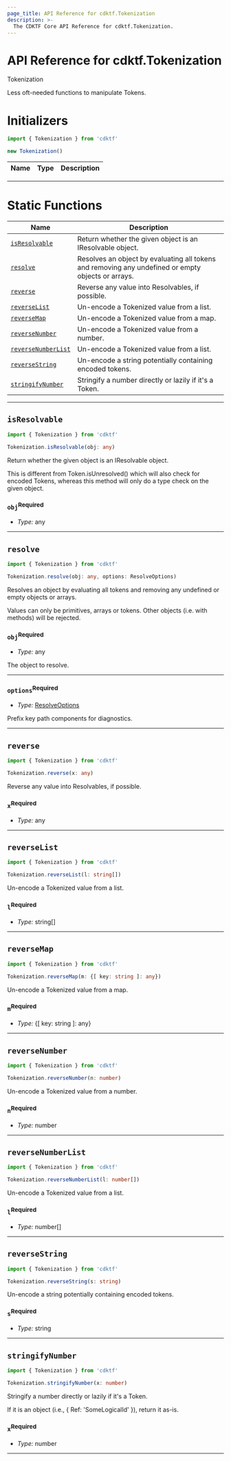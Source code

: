 ```yaml
---
page_title: API Reference for cdktf.Tokenization
description: >-
  The CDKTF Core API Reference for cdktf.Tokenization.
---
```


<!-- This file is generated through yarn generate-docs -->

# API Reference for cdktf.Tokenization

   Tokenization <a name="Tokenization" id="cdktf.Tokenization"></a>
  
  Less oft-needed functions to manipulate Tokens.
  
  # Initializers <a name="Initializers" id="cdktf.Tokenization.Initializer"></a>
  
  ```typescript
  import { Tokenization } from 'cdktf'
  
  new Tokenization()
  ```
  
  | **Name** | **Type** | **Description** |
  | --- | --- | --- |
  
  ---
  
  
  # Static Functions <a name="Static Functions" id="Static Functions"></a>
  
  | **Name** | **Description** |
  | --- | --- |
  | <code><a href="#cdktf.Tokenization.isResolvable">isResolvable</a></code> | Return whether the given object is an IResolvable object. |
  | <code><a href="#cdktf.Tokenization.resolve">resolve</a></code> | Resolves an object by evaluating all tokens and removing any undefined or empty objects or arrays. |
  | <code><a href="#cdktf.Tokenization.reverse">reverse</a></code> | Reverse any value into Resolvables, if possible. |
  | <code><a href="#cdktf.Tokenization.reverseList">reverseList</a></code> | Un-encode a Tokenized value from a list. |
  | <code><a href="#cdktf.Tokenization.reverseMap">reverseMap</a></code> | Un-encode a Tokenized value from a map. |
  | <code><a href="#cdktf.Tokenization.reverseNumber">reverseNumber</a></code> | Un-encode a Tokenized value from a number. |
  | <code><a href="#cdktf.Tokenization.reverseNumberList">reverseNumberList</a></code> | Un-encode a Tokenized value from a list. |
  | <code><a href="#cdktf.Tokenization.reverseString">reverseString</a></code> | Un-encode a string potentially containing encoded tokens. |
  | <code><a href="#cdktf.Tokenization.stringifyNumber">stringifyNumber</a></code> | Stringify a number directly or lazily if it's a Token. |
  
  ---
  
  ## `isResolvable` <a name="isResolvable" id="cdktf.Tokenization.isResolvable"></a>
  
  ```typescript
  import { Tokenization } from 'cdktf'
  
  Tokenization.isResolvable(obj: any)
  ```
  
  Return whether the given object is an IResolvable object.
  
  This is different from Token.isUnresolved() which will also check for
  encoded Tokens, whereas this method will only do a type check on the given
  object.
  
  ### `obj`<sup>Required</sup> <a name="obj" id="cdktf.Tokenization.isResolvable.parameter.obj"></a>
  
  - *Type:* any
  
  ---
  
  ## `resolve` <a name="resolve" id="cdktf.Tokenization.resolve"></a>
  
  ```typescript
  import { Tokenization } from 'cdktf'
  
  Tokenization.resolve(obj: any, options: ResolveOptions)
  ```
  
  Resolves an object by evaluating all tokens and removing any undefined or empty objects or arrays.
  
  Values can only be primitives, arrays or tokens. Other objects (i.e. with methods) will be rejected.
  
  ### `obj`<sup>Required</sup> <a name="obj" id="cdktf.Tokenization.resolve.parameter.obj"></a>
  
  - *Type:* any
  
  The object to resolve.
  
  ---
  
  ### `options`<sup>Required</sup> <a name="options" id="cdktf.Tokenization.resolve.parameter.options"></a>
  
  - *Type:* <a href="#cdktf.ResolveOptions">ResolveOptions</a>
  
  Prefix key path components for diagnostics.
  
  ---
  
  ## `reverse` <a name="reverse" id="cdktf.Tokenization.reverse"></a>
  
  ```typescript
  import { Tokenization } from 'cdktf'
  
  Tokenization.reverse(x: any)
  ```
  
  Reverse any value into Resolvables, if possible.
  
  ### `x`<sup>Required</sup> <a name="x" id="cdktf.Tokenization.reverse.parameter.x"></a>
  
  - *Type:* any
  
  ---
  
  ## `reverseList` <a name="reverseList" id="cdktf.Tokenization.reverseList"></a>
  
  ```typescript
  import { Tokenization } from 'cdktf'
  
  Tokenization.reverseList(l: string[])
  ```
  
  Un-encode a Tokenized value from a list.
  
  ### `l`<sup>Required</sup> <a name="l" id="cdktf.Tokenization.reverseList.parameter.l"></a>
  
  - *Type:* string[]
  
  ---
  
  ## `reverseMap` <a name="reverseMap" id="cdktf.Tokenization.reverseMap"></a>
  
  ```typescript
  import { Tokenization } from 'cdktf'
  
  Tokenization.reverseMap(m: {[ key: string ]: any})
  ```
  
  Un-encode a Tokenized value from a map.
  
  ### `m`<sup>Required</sup> <a name="m" id="cdktf.Tokenization.reverseMap.parameter.m"></a>
  
  - *Type:* {[ key: string ]: any}
  
  ---
  
  ## `reverseNumber` <a name="reverseNumber" id="cdktf.Tokenization.reverseNumber"></a>
  
  ```typescript
  import { Tokenization } from 'cdktf'
  
  Tokenization.reverseNumber(n: number)
  ```
  
  Un-encode a Tokenized value from a number.
  
  ### `n`<sup>Required</sup> <a name="n" id="cdktf.Tokenization.reverseNumber.parameter.n"></a>
  
  - *Type:* number
  
  ---
  
  ## `reverseNumberList` <a name="reverseNumberList" id="cdktf.Tokenization.reverseNumberList"></a>
  
  ```typescript
  import { Tokenization } from 'cdktf'
  
  Tokenization.reverseNumberList(l: number[])
  ```
  
  Un-encode a Tokenized value from a list.
  
  ### `l`<sup>Required</sup> <a name="l" id="cdktf.Tokenization.reverseNumberList.parameter.l"></a>
  
  - *Type:* number[]
  
  ---
  
  ## `reverseString` <a name="reverseString" id="cdktf.Tokenization.reverseString"></a>
  
  ```typescript
  import { Tokenization } from 'cdktf'
  
  Tokenization.reverseString(s: string)
  ```
  
  Un-encode a string potentially containing encoded tokens.
  
  ### `s`<sup>Required</sup> <a name="s" id="cdktf.Tokenization.reverseString.parameter.s"></a>
  
  - *Type:* string
  
  ---
  
  ## `stringifyNumber` <a name="stringifyNumber" id="cdktf.Tokenization.stringifyNumber"></a>
  
  ```typescript
  import { Tokenization } from 'cdktf'
  
  Tokenization.stringifyNumber(x: number)
  ```
  
  Stringify a number directly or lazily if it's a Token.
  
  If it is an object (i.e., { Ref: 'SomeLogicalId' }), return it as-is.
  
  ### `x`<sup>Required</sup> <a name="x" id="cdktf.Tokenization.stringifyNumber.parameter.x"></a>
  
  - *Type:* number
  
  ---
  
  
  
